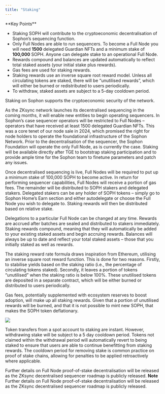 ```yaml
---
title: "Staking"
---
```


<Tip>
**Key Points**

* Staking SOPH will contribute to the cryptoeconomic decentralisation of Sophon’s sequencing function.  
* Only Full Nodes are able to run sequencers. To become a Full Node you will need **1500** delegated Guardian NFTs and a minimum stake of **100,000** SOPH. Anyone can delegate stake to an operational Full Node.  
* Rewards compound and balances are updated automatically to reflect total staked assets (your initial stake plus rewards).  
* Gas fees are used for staking rewards.   
* Staking rewards use an inverse square root reward model. Unless all circulating tokens are staked, there will be “unutilised rewards”, which will either be burned or redistributed to users periodically.  
* To withdraw, staked assets are subject to a 5-day cooldown period. 
</Tip>


Staking on Sophon supports the cryptoeconomic security of the network.

As the ZKsync network launches its decentralised sequencing in the coming months, it will enable new entities to begin operating sequencers. In Sophon’s case sequencer operators will be restricted to Full Nodes – operators that have received at least 1500 delegated Guardian NFTs. This was a core tenet of our node sale in 2024, which promised the right for node holders to operate the foundational infrastructure of the Sophon Network. Prior to the decentralisation of the sequencer, the Sophon Foundation will operate the only Full Node, as is currently the case. Staking will be available directly after TGE to bootstrap staking participation and to provide ample time for the Sophon team to finetune parameters and patch any issues.

Once decentralised sequencing is live, Full Nodes will be required to put up a minimum stake of 100,000 SOPH to become active. In return for performing sequencer capabilities, Full Nodes will receive a portion of gas fees. The remainder will be distributed to SOPH stakers and delegated stakers. Delegated stakers can be any holder of SOPH tokens – simply go to Sophon Home’s Earn section and either autodelegate or choose the Full Node you wish to delegate to. Staking rewards will then be distributed based on relative stake.

Delegations to a particular Full Node can be changed at any time. Rewards are accrued after batches are sealed and distributed to stakers immediately. Staking rewards compound, meaning that they will automatically be added to your existing staked assets and begin accruing rewards. Balances will always be up to date and reflect your total staked assets – those that you initially staked as well as rewards. 

The staking reward rate formula draws inspiration from Ethereum, utilising an inverse square root reward function. This is done for two reasons. Firstly, to stabilise yields based on the staking ratio (i.e., the percentage of circulating tokens staked). Secondly, it leaves a portion of tokens “unutilised” when the staking ratio is below 100%. These unutilised tokens are deposited in a separate contract, which will be either burned or distributed to users periodically.

Gas fees, potentially supplemented with ecosystem reserves to boost adoption, will make up all staking rewards. Given that a portion of unutilised rewards will be burned, and that it is not possible to mint new SOPH, that makes the SOPH token deflationary.

<img src="/images/tokenomics/soph_staking.webp" />

Token transfers from a spot account to staking are instant. However, withdrawing stake will be subject to a 5 day cooldown period. Tokens not claimed within the withdrawal period will automatically revert to being staked to ensure that users are able to continue benefitting from staking rewards. The cooldown period for removing stake is common practice on proof of stake chains, allowing for penalties to be applied retroactively where applicable.

Further details on Full Node proof-of-stake decentralisation will be released as the ZKsync decentralised sequencer roadmap is publicly released.
<Note>
  **Note** Further details on Full Node proof-of-stake decentralisation will be released as the ZKsync decentralised sequencer roadmap is publicly released.
</Note>
